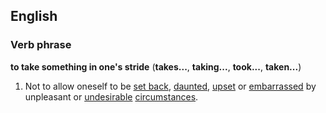 ==English==
===Verb phrase===
'''to take something in one's stride''' ('''takes...''', '''taking...''', '''took...''', '''taken...''') {{idiom}}

#Not to allow oneself to be [[set back]], [[daunt]]ed, [[upset]] or [[embarrassed]] by unpleasant or [[undesirable]] [[circumstance]]s.